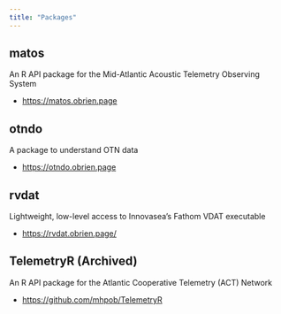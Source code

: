 ```yaml
---
title: "Packages"
---
```


## matos

An R API package for the Mid-Atlantic Acoustic Telemetry Observing System 

-   [https://matos.obrien.page](https://matos.obrien.page)

## otndo

A package to understand OTN data 

-   [https://otndo.obrien.page](https://otndo.obrien.page)

## rvdat

Lightweight, low-level access to Innovasea's Fathom VDAT executable

-   [https://rvdat.obrien.page/](https://rvdat.obrien.page/)

## TelemetryR **(Archived)**

An R API package for the Atlantic Cooperative Telemetry (ACT) Network

-   [https://github.com/mhpob/TelemetryR](https://github.com/mhpob/TelemetryR)